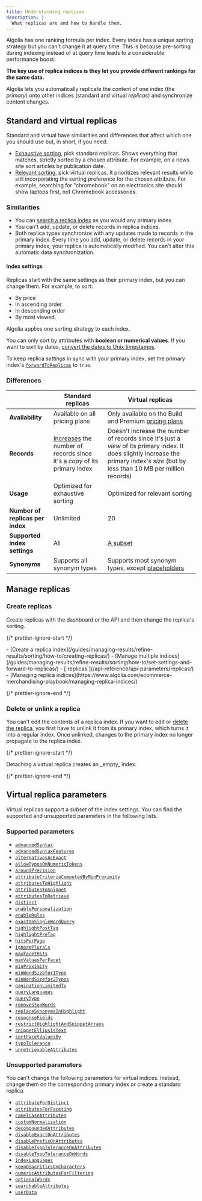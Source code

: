 ```yaml
---
title: Understanding replicas
description: |-
  What replicas are and how to handle them.
---
```


Algolia has one ranking formula per index.
Every index has a unique sorting strategy but you can't change it at query time.
This is because pre-sorting during indexing instead of at query time leads to a considerable performance boost.

**The key use of replica indices is they let you provide different rankings for the same data.**

Algolia lets you automatically replicate the content of one index (the _primary_) onto other indices (standard and virtual _replicas_) and synchronize content changes.

## Standard and virtual replicas

Standard and virtual have similarities and differences that affect which one you should use but, in short, if you need:

- [Exhaustive sorting](/guides/managing-results/refine-results/sorting/how-to/sort-by-attribute/), pick standard replicas. Shows everything that matches, strictly sorted by a chosen attribute. For example, on a news site sort articles by publication date.
- [Relevant sorting](/guides/managing-results/refine-results/sorting/in-depth/relevant-sort/), pick virtual replicas. It prioritizes relevant results while still incorporating the sorting preference for the chosen attribute. For example, searching for "chromebook" on an electronics site should show laptops first, not Chromebook accessories.

### Similarities

- You can [search a replica index](/guides/managing-results/refine-results/sorting/how-to/search-in-a-replica-index/) as you would any primary index.
- You can't add, update, or delete records in replica indices.
- Both replica types synchronize with any updates made to records in the primary index. Every time you add, update, or delete records in your primary index, your replica is automatically modified. You can't alter this automatic data synchronization.

#### Index settings

Replicas start with the same settings as their primary index, but you can change them.
For example, to sort:

- By price
- In ascending order
- In descending order
- By most viewed.

Algolia applies one sorting strategy to each index.

You can only sort by attributes with **boolean or numerical values**.
If you want to sort by dates, [convert the dates to Unix timestamps](/guides/managing-results/refine-results/sorting/how-to/sort-an-index-by-date/).

To keep replica _settings_ in sync with your primary index, set the primary index's [`forwardToReplicas`](/api-reference/api-methods/set-settings/#method-param-forwardtoreplicas) to `true`.

### Differences

|                                  | Standard replicas                                                                                                                                                | Virtual replicas                                                                                                                                                                        |
| -------------------------------- | ---------------------------------------------------------------------------------------------------------------------------------------------------------------- | --------------------------------------------------------------------------------------------------------------------------------------------------------------------------------------- |
| **Availability**                 | Available on all pricing plans                                                                                                                                   | Only available on the Build and Premium [pricing plans](https://www.algolia.com/pricing/)                                                                                               |
| **Records**                      | [Increases](/guides/managing-results/refine-results/sorting/in-depth/replicas-impact-on-pricing/) the number of records since it's a _copy_ of its primary index | Doesn't increase the number of records since it's just a _view_ of its primary index. It does slightly increase the primary index's _size_ (but by less than 10 MB per million records) |
| **Usage**                        | Optimized for exhaustive sorting                                                                                                                                 | Optimized for relevant sorting                                                                                                                                                          |
| **Number of replicas per index** | Unlimited                                                                                                                                                        | 20                                                                                                                                                                                      |
| **Supported index settings**     | All                                                                                                                                                              | [A subset](#virtual-replica-parameters)                                                                                                                                                 |
| **Synonyms**                     | Supports all synonym types                                                                                                                                       | Supports most synonym types, except [placeholders](/guides/managing-results/optimize-search-results/adding-synonyms/#placeholders)                                                      |

## Manage replicas

### Create replicas

Create replicas with the dashboard or the API and then change the replica's sorting.

{/* prettier-ignore-start */}

<Info>
  - [Create a replica index](/guides/managing-results/refine-results/sorting/how-to/creating-replicas/)
  - [Manage multiple indices](/guides/managing-results/refine-results/sorting/how-to/set-settings-and-forward-to-replicas/)
  - [`replicas`](/api-reference/api-parameters/replicas/)
  - [Managing replica indices](https://www.algolia.com/ecommerce-merchandising-playbook/managing-replica-indices/)
</Info>

{/* prettier-ignore-end */}

### Delete or unlink a replica

You can't edit the contents of a replica index.
If you want to edit or [delete the replica](/guides/managing-results/refine-results/sorting/how-to/deleting-replicas/), you first have to unlink it from its primary index, which turns it into a regular index.
Once unlinked, changes to the primary index no longer propagate to the replica index.

{/* prettier-ignore-start */}

<Note>
  Detaching a virtual replica creates an _empty_ index.
</Note>

{/* prettier-ignore-end */}

## Virtual replica parameters

Virtual replicas support a _subset_ of the index settings.
You can find the supported and unsupported parameters in the following lists.

### Supported parameters

- [`advancedSyntax`](/api-reference/api-parameters/advancedSyntax/)
- [`advancedSyntaxFeatures`](/api-reference/api-parameters/advancedSyntaxFeatures/)
- [`alternativesAsExact`](/api-reference/api-parameters/alternativesAsExact/)
- [`allowTyposOnNumericTokens`](/api-reference/api-parameters/allowTyposOnNumericTokens/)
- [`aroundPrecision`](/api-reference/api-parameters/aroundPrecision/)
- [`attributeCriteriaComputedByMinProximity`](/api-reference/api-parameters/attributeCriteriaComputedByMinProximity/)
- [`attributesToHighlight`](/api-reference/api-parameters/attributesToHighlight/)
- [`attributesToSnippet`](/api-reference/api-parameters/attributesToSnippet/)
- [`attributesToRetrieve`](/api-reference/api-parameters/attributesToRetrieve/)
- [`distinct`](/api-reference/api-parameters/distinct/)
- [`enablePersonalization`](/api-reference/api-parameters/enablePersonalization/)
- [`enableRules`](/api-reference/api-parameters/enableRules/)
- [`exactOnSingleWordQuery`](/api-reference/api-parameters/exactOnSingleWordQuery/)
- [`highlightPostTag`](/api-reference/api-parameters/highlightPostTag/)
- [`highlightPreTag`](/api-reference/api-parameters/highlightPreTag/)
- [`hitsPerPage`](/api-reference/api-parameters/hitsPerPage/)
- [`ignorePlurals`](/api-reference/api-parameters/ignorePlurals/)
- [`maxFacetHits`](/api-reference/api-parameters/maxFacetHits/)
- [`maxValuesPerFacet`](/api-reference/api-parameters/maxValuesPerFacet/)
- [`minProximity`](/api-reference/api-parameters/minProximity/)
- [`minWordSizefor1Typo`](/api-reference/api-parameters/minWordSizefor1Typo/)
- [`minWordSizefor2Typos`](/api-reference/api-parameters/minWordSizefor2Typos/)
- [`paginationLimitedTo`](/api-reference/api-parameters/paginationLimitedTo/)
- [`queryLanguages`](/api-reference/api-parameters/queryLanguages/)
- [`queryType`](/api-reference/api-parameters/queryType/)
- [`removeStopWords`](/api-reference/api-parameters/removeStopWords/)
- [`replaceSynonymsInHighlight`](/api-reference/api-parameters/replaceSynonymsInHighlight/)
- [`responseFields`](/api-reference/api-parameters/responseFields/)
- [`restrictHighlightAndSnippetArrays`](/api-reference/api-parameters/restrictHighlightAndSnippetArrays/)
- [`snippetEllipsisText`](/api-reference/api-parameters/snippetEllipsisText/)
- [`sortFacetValuesBy`](/api-reference/api-parameters/sortFacetValuesBy/)
- [`typoTolerance`](/api-reference/api-parameters/typoTolerance/)
- [`unretrievableAttributes`](/api-reference/api-parameters/unretrievableAttributes/)

### Unsupported parameters

You can't change the following parameters for virtual indices.
Instead, change them on the corresponding primary index _or_ create a standard replica.

- [`attributeForDistinct`](/api-reference/api-parameters/attributeForDistinct/)
- [`attributesForFaceting`](/api-reference/api-parameters/attributesForFaceting/)
- [`camelCaseAttributes`](/api-reference/api-parameters/camelCaseAttributes/)
- [`customNormalization`](/api-reference/api-parameters/customNormalization/)
- [`decompoundedAttributes`](/api-reference/api-parameters/decompoundedAttributes/)
- [`disableExactOnAttributes`](/api-reference/api-parameters/disableExactOnAttributes/)
- [`disablePrefixOnAttributes`](/api-reference/api-parameters/disablePrefixOnAttributes/)
- [`disableTypoToleranceOnAttributes`](/api-reference/api-parameters/disableTypoToleranceOnAttributes/)
- [`disableTypoToleranceOnWords`](/api-reference/api-parameters/disableTypoToleranceOnWords/)
- [`indexLanguages`](/api-reference/api-parameters/indexLanguages/)
- [`keepDiacriticsOnCharacters`](/api-reference/api-parameters/keepDiacriticsOnCharacters/)
- [`numericAttributesForFiltering`](/api-reference/api-parameters/numericAttributesForFiltering/)
- [`optionalWords`](/api-reference/api-parameters/optionalWords/)
- [`searchableAttributes`](/api-reference/api-parameters/searchableAttributes/)
- [`userData`](/api-reference/api-parameters/userData/)
